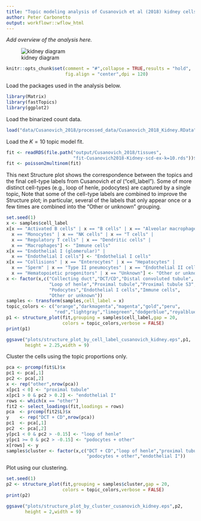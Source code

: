 ```yaml
---
title: "Topic modeling analysis of Cusanovich et al (2018) kidney cells with k = 10 topics"
author: Peter Carbonetto
output: workflowr::wflow_html
---
```


*Add overview of the analysis here.*

![kidney diagram](kidney.jpg)

```r
knitr::opts_chunk$set(comment = "#",collapse = TRUE,results = "hold",
                      fig.align = "center",dpi = 120)
```

Load the packages used in the analysis below.

```r
library(Matrix)
library(fastTopics)
library(ggplot2)
```

Load the binarized count data.

```r
load("data/Cusanovich_2018/processed_data/Cusanovich_2018_Kidney.RData")
```

Load the $K = 10$ topic model fit.

```r
fit <- readRDS(file.path("output/Cusanovich_2018/tissues",
                         "fit-Cusanovich2018-Kidney-scd-ex-k=10.rds"))$fit
fit <- poisson2multinom(fit)
```

This next Structure plot shows the correspondence between the topics
and the final cell-type labels from Cusanovich *et al*
("cell_label"). Some of more distinct cell-types (e.g., loop of henle,
podocytes) are captured by a single topic, Note that some of the
cell-type labels are combined to improve the Structure plot; in
particular, several of the labels that only appear once or a few times
are combined into the "Other or unknown" grouping.

```r
set.seed(1)
x <- samples$cell_label
x[x == "Activated B cells" | x == "B cells" | x == "Alveolar macrophages" |
  x == "Monocytes" | x == "NK cells" | x == "T cells" | 
  x == "Regulatory T cells" | x == "Dendritic cells" |
  x == "Macrophages"] <- "Immune cells"
x[x == "Endothelial I (glomerular)" |
  x == "Endothelial I cells"] <- "Endothelial I cells"
x[x == "Collisions" | x == "Enterocytes" | x == "Hepatocytes" |
  x == "Sperm" | x == "Type II pneumocytes" | x == "Endothelial II cells" |
  x == "Hematopoietic progenitors" | x == "Unknown"] <- "Other or unknown"
x <- factor(x,c("Collecting duct","DCT/CD","Distal convoluted tubule",
                "Loop of henle","Proximal tubule","Proximal tubule S3",
                "Podocytes","Endothelial I cells","Immune cells",
                "Other or unknown"))
samples <- transform(samples,cell_label = x)
topic_colors <- c("orange","darkmagenta","magenta","gold","peru",
                  "red","lightgray","limegreen","dodgerblue","royalblue")
p1 <- structure_plot(fit,grouping = samples$cell_label,gap = 20,
                     colors = topic_colors,verbose = FALSE)
print(p1)
```

```r
ggsave("plots/structure_plot_by_cell_label_cusanovich_kidney.eps",p1,
       height = 2.25,width = 9)
```

Cluster the cells using the topic proportions only.

```r
pca <- prcomp(fit$L)$x
pc1 <- pca[,1]
pc2 <- pca[,2]
x <- rep("other",nrow(pca))
x[pc1 < 0] <- "proximal tubule"
x[pc1 > 0 & pc2 > 0.2] <- "endothelial I"
rows <- which(x == "other")
fit2 <- select_loadings(fit,loadings = rows)
pca  <- prcomp(fit2$L)$x
y    <- rep("DCT + CD",nrow(pca))
pc1  <- pca[,1]
pc2  <- pca[,2]
y[pc1 < 0 & pc2 > -0.15] <- "loop of henle"
y[pc1 >= 0 & pc2 > -0.15] <- "podocytes + other"
x[rows] <- y
samples$cluster <- factor(x,c("DCT + CD","loop of henle","proximal tubule",
                              "podocytes + other","endothelial I"))
```

Plot using our clustering.

```r
set.seed(1)
p2 <- structure_plot(fit,grouping = samples$cluster,gap = 20,
                     colors = topic_colors,verbose = FALSE)
print(p2)
```

```r
ggsave("plots/structure_plot_by_cluster_cusanovich_kidney.eps",p2,
       height = 2,width = 9)
```
